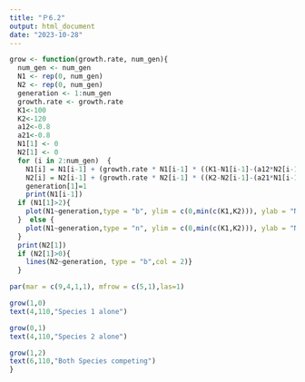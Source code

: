 ```yaml
---
title: "Ｐ6.2"
output: html_document
date: "2023-10-28"
---
```


```r
grow <- function(growth.rate, num_gen){
  num_gen <- num_gen
  N1 <- rep(0, num_gen)
  N2 <- rep(0, num_gen)
  generation <- 1:num_gen
  growth.rate <- growth.rate
  K1<-100
  K2<-120
  a12<-0.8
  a21<-0.8
  N1[1] <- 0
  N2[1] <- 0
  for (i in 2:num_gen)  {
    N1[i] = N1[i-1] + (growth.rate * N1[i-1] * ((K1-N1[i-1]-(a12*N2[i-1]))/K1))
    N2[i] = N2[i-1] + (growth.rate * N2[i-1] * ((K2-N2[i-1]-(a21*N1[i-1]))/K2))
    generation[1]=1
    print(N1[i-1])
  if (N1[1]>2){
    plot(N1~generation,type = "b", ylim = c(0,min(c(K1,K2))), ylab = "N")
  }  else {
    plot(N1~generation,type = "n", ylim = c(0,min(c(K1,K2))), ylab = "N")
  }
  print(N2[1])
  if (N2[1]>0){
    lines(N2~generation, type = "b",col = 2)}
  }

par(mar = c(9,4,1,1), mfrow = c(5,1),las=1)

grow(1,0)
text(4,110,"Species 1 alone")

grow(0,1)
text(4,110,"Species 2 alone")

grow(1,2)
text(6,110,"Both Species competing")
}
```

